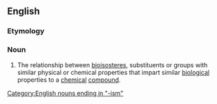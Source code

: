 ==English==

===Etymology===

{{suffix|bioisostere|ism}}

===Noun===
{{en-noun}}
{{wikipedia}}

# {{pharmacology}} The relationship between [[bioisostere]]s, substituents or groups with similar physical or chemical properties that impart similar [[biological]] properties to a [[chemical]] [[compound]].

[[Category:English nouns ending in "-ism"]]